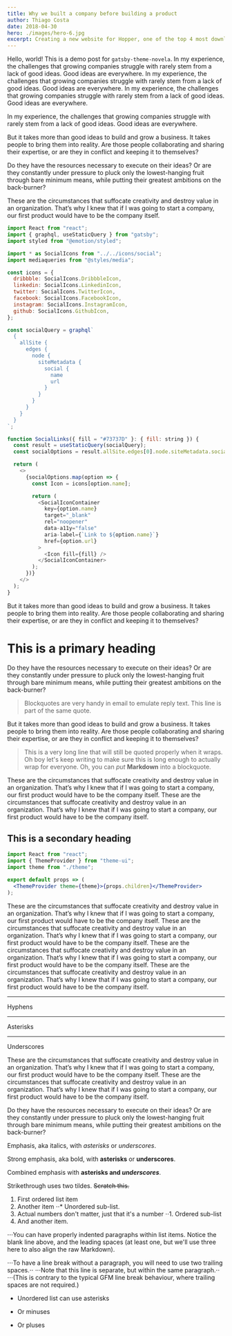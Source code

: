```yaml
---
title: Why we built a company before building a product
author: Thiago Costa
date: 2018-04-30
hero: ./images/hero-6.jpg
excerpt: Creating a new website for Hopper, one of the top 4 most downloaded travel apps in the U.S, along with Uber, Lyft.
---
```


Hello, world! This is a demo post for `gatsby-theme-novela`. In my experience, the challenges that growing companies struggle with rarely stem from a lack of good ideas. Good ideas are everywhere.
In my experience, the challenges that growing companies struggle with rarely stem from a lack of good ideas. Good ideas are everywhere.
In my experience, the challenges that growing companies struggle with rarely stem from a lack of good ideas. Good ideas are everywhere.

In my experience, the challenges that growing companies struggle with rarely stem from a lack of good ideas. Good ideas are everywhere.

But it takes more than good ideas to build and grow a business. It takes people to bring them into reality. Are those people collaborating and sharing their expertise, or are they in conflict and keeping it to themselves?

Do they have the resources necessary to execute on their ideas? Or are they constantly under pressure to pluck only the lowest-hanging fruit through bare minimum means, while putting their greatest ambitions on the back-burner?

These are the circumstances that suffocate creativity and destroy value in an organization. That’s why I knew that if I was going to start a company, our first product would have to be the company itself.

```js
import React from "react";
import { graphql, useStaticQuery } from "gatsby";
import styled from "@emotion/styled";

import * as SocialIcons from "../../icons/social";
import mediaqueries from "@styles/media";

const icons = {
  dribbble: SocialIcons.DribbbleIcon,
  linkedin: SocialIcons.LinkedinIcon,
  twitter: SocialIcons.TwitterIcon,
  facebook: SocialIcons.FacebookIcon,
  instagram: SocialIcons.InstagramIcon,
  github: SocialIcons.GithubIcon,
};

const socialQuery = graphql`
  {
    allSite {
      edges {
        node {
          siteMetadata {
            social {
              name
              url
            }
          }
        }
      }
    }
  }
`;

function SocialLinks({ fill = "#73737D" }: { fill: string }) {
  const result = useStaticQuery(socialQuery);
  const socialOptions = result.allSite.edges[0].node.siteMetadata.social;

  return (
    <>
      {socialOptions.map(option => {
        const Icon = icons[option.name];

        return (
          <SocialIconContainer
            key={option.name}
            target="_blank"
            rel="noopener"
            data-a11y="false"
            aria-label={`Link to ${option.name}`}
            href={option.url}
          >
            <Icon fill={fill} />
          </SocialIconContainer>
        );
      })}
    </>
  );
}
```

But it takes more than good ideas to build and grow a business. It takes people to bring them into reality. Are those people collaborating and sharing their expertise, or are they in conflict and keeping it to themselves?

# This is a primary heading

Do they have the resources necessary to execute on their ideas? Or are they constantly under pressure to pluck only the lowest-hanging fruit through bare minimum means, while putting their greatest ambitions on the back-burner?

> Blockquotes are very handy in email to emulate reply text.
> This line is part of the same quote.

But it takes more than good ideas to build and grow a business. It takes people to bring them into reality. Are those people collaborating and sharing their expertise, or are they in conflict and keeping it to themselves?

> This is a very long line that will still be quoted properly when it wraps. Oh boy let's keep writing to make sure this is long enough to actually wrap for everyone. Oh, you can _put_ **Markdown** into a blockquote.

These are the circumstances that suffocate creativity and destroy value in an organization. That’s why I knew that if I was going to start a company, our first product would have to be the company itself. These are the circumstances that suffocate creativity and destroy value in an organization. That’s why I knew that if I was going to start a company, our first product would have to be the company itself.

## This is a secondary heading

```jsx
import React from "react";
import { ThemeProvider } from "theme-ui";
import theme from "./theme";

export default props => (
  <ThemeProvider theme={theme}>{props.children}</ThemeProvider>
);
```

These are the circumstances that suffocate creativity and destroy value in an organization. That’s why I knew that if I was going to start a company, our first product would have to be the company itself. These are the circumstances that suffocate creativity and destroy value in an organization. That’s why I knew that if I was going to start a company, our first product would have to be the company itself. These are the circumstances that suffocate creativity and destroy value in an organization. That’s why I knew that if I was going to start a company, our first product would have to be the company itself. These are the circumstances that suffocate creativity and destroy value in an organization. That’s why I knew that if I was going to start a company, our first product would have to be the company itself.

---

Hyphens

---

Asterisks

---

Underscores

These are the circumstances that suffocate creativity and destroy value in an organization. That’s why I knew that if I was going to start a company, our first product would have to be the company itself. These are the circumstances that suffocate creativity and destroy value in an organization. That’s why I knew that if I was going to start a company, our first product would have to be the company itself.

Do they have the resources necessary to execute on their ideas? Or are they constantly under pressure to pluck only the lowest-hanging fruit through bare minimum means, while putting their greatest ambitions on the back-burner?

Emphasis, aka italics, with _asterisks_ or _underscores_.

Strong emphasis, aka bold, with **asterisks** or **underscores**.

Combined emphasis with **asterisks and _underscores_**.

Strikethrough uses two tildes. ~~Scratch this.~~

1. First ordered list item
2. Another item
   ⋅⋅\* Unordered sub-list.
3. Actual numbers don't matter, just that it's a number
   ⋅⋅1. Ordered sub-list
4. And another item.

⋅⋅⋅You can have properly indented paragraphs within list items. Notice the blank line above, and the leading spaces (at least one, but we'll use three here to also align the raw Markdown).

⋅⋅⋅To have a line break without a paragraph, you will need to use two trailing spaces.⋅⋅
⋅⋅⋅Note that this line is separate, but within the same paragraph.⋅⋅
⋅⋅⋅(This is contrary to the typical GFM line break behaviour, where trailing spaces are not required.)

- Unordered list can use asterisks

* Or minuses

- Or pluses
